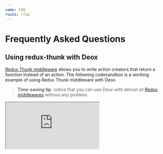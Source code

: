 ```yaml
---
name: FAQ
route: /faq
---
```


# Frequently Asked Questions

## Using redux-thunk with Deox

[Redux Thunk middleware](https://github.com/reduxjs/redux-thunk) allows you to write action creators that return a function instead of an action.
The following codesandbox is a working example of using Redux Thunk middleware with Deox.

> **Time-saving tip**: notice that you can use Deox with almost all [Redux middlewares](https://redux.js.org/introduction/ecosystem#library-integration-and-bindings) without any problem.

<iframe
  src="https://codesandbox.io/embed/40nlpqq3px?autoresize=1&fontsize=14&hidenavigation=1&module=%2Fsrc%2Fstore%2Ftodos.ts&view=editor"
  title="redux-thunk-example"
  style={{
    width: '100%',
    height: '800px',
    border: 0,
    borderRadius: '4px',
    overflow: 'hidden',
  }}
  sandbox="allow-modals allow-forms allow-popups allow-scripts allow-same-origin"
/>
